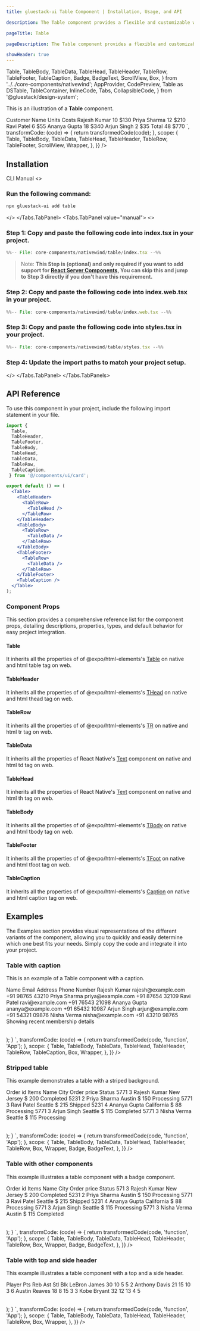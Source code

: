 ```yaml
---
title: gluestack-ui Table Component | Installation, Usage, and API

description: The Table component provides a flexible and customizable way to display tabular data, facilitating easy organization and presentation of information in various applications.

pageTitle: Table

pageDescription: The Table component provides a flexible and customizable way to display tabular data, facilitating easy organization and presentation of information in various applications.

showHeader: true
---
```



<Meta title="with-nativewind/Components/Data Display/Table" />

  Table,
  TableBody,
  TableData,
  TableHead,
  TableHeader,
  TableRow,
  TableFooter,
  TableCaption,
  Badge,
  BadgeText,
  ScrollView,
  Box,
} from '../../core-components/nativewind';
  AppProvider,
  CodePreview,
  Table as DSTable,
  TableContainer,
  InlineCode,
  Tabs,
  CollapsibleCode,
} from '@gluestack/design-system';

This is an illustration of a **Table** component.

<Wrapper>
  <CodePreview
    showComponentRenderer={true}
    showArgsController={false}
        _rendererWrapper={{
      display: 'grid',
      justifyContent: 'stretch',
      padding: 40,
    }}
    metaData={{
      code: `
    <Table className="w-full overflow-auto">
      <TableHeader>
        <TableRow>
          <TableHead>Customer Name</TableHead>
          <TableHead>Units</TableHead>
          <TableHead>Costs</TableHead>
        </TableRow>
      </TableHeader>
      <TableBody>
        <TableRow>
          <TableData>Rajesh Kumar</TableData>
          <TableData>10</TableData>
          <TableData>$130</TableData>
        </TableRow>
        <TableRow>
          <TableData>Priya Sharma</TableData>
          <TableData>12</TableData>
          <TableData>$210</TableData>
        </TableRow>
        <TableRow>
          <TableData>Ravi Patel</TableData>
          <TableData>6</TableData>
          <TableData>$55</TableData>
        </TableRow>
        <TableRow>
          <TableData>Ananya Gupta</TableData>
          <TableData>18</TableData>
          <TableData>$340</TableData>
        </TableRow>
        <TableRow>
          <TableData>Arjun Singh</TableData>
          <TableData>2</TableData>
          <TableData>$35</TableData>
        </TableRow>
      </TableBody>
      <TableFooter>
        <TableRow>
          <TableHead>Total</TableHead>
          <TableHead>48</TableHead>
          <TableHead>$770</TableHead>
        </TableRow>
      </TableFooter>
    </Table>
      `,
      transformCode: (code) => {
        return transformedCode(code);
      },
      scope: {
       Table,
       TableBody,
       TableData,
       TableHead,
       TableHeader,
       TableRow,
        TableFooter,
        ScrollView,
       Wrapper,
      },
    }}
  />
</Wrapper>

<br />

## Installation

<Tabs value="cli" type="section">
  <Tabs.TabList>
      <Tabs.Tab value="cli">
        <Tabs.TabTitle>CLI</Tabs.TabTitle>
      </Tabs.Tab>
     <Tabs.Tab value="manual">
        <Tabs.TabTitle>Manual</Tabs.TabTitle>
     </Tabs.Tab>
  </Tabs.TabList>
  <Tabs.TabPanels>
    <Tabs.TabPanel value="cli">
<>

### Run the following command:
  ```bash
  npx gluestack-ui add table
  ```
</>
    </Tabs.TabPanel>
    <Tabs.TabPanel value="manual"> 
<>

### Step 1: Copy and paste the following code into index.tsx in your project.
<CollapsibleCode>

```jsx 
%%-- File: core-components/nativewind/table/index.tsx --%% 
```
</CollapsibleCode>

> Note: **This Step is (optional) and only required if you want to add support for [React Server Components](https://vercel.com/blog/understanding-react-server-components), You can skip this and jump to Step 3 directly if you don't have this requirement.**

### Step 2: Copy and paste the following code into index.web.tsx in your project.
<CollapsibleCode>

```jsx 
%%-- File: core-components/nativewind/table/index.web.tsx --%% 
```
</CollapsibleCode>


### Step 3: Copy and paste the following code into styles.tsx in your project.
<CollapsibleCode>

```jsx 
%%-- File: core-components/nativewind/table/styles.tsx --%% 
```
</CollapsibleCode>

### Step 4: Update the import paths to match your project setup.
</>
    </Tabs.TabPanel>
  </Tabs.TabPanels>
</Tabs>

## API Reference

To use this component in your project, include the following import statement in your file.

```jsx
import {   
  Table,
  TableHeader,
  TableFooter,
  TableBody,
  TableHead,
  TableData,
  TableRow,
  TableCaption,
 } from '@/components/ui/card';
```

```jsx
export default () => (
  <Table>
    <TableHeader>
      <TableRow>
        <TableHead />
      </TableRow>
    </TableHeader>
    <TableBody>
      <TableRow>
        <TableData />
      </TableRow>
    </TableBody>
    <TableFooter>
      <TableRow>
        <TableData />
      </TableRow>
    </TableFooter>
    <TableCaption />
  </Table>
);
```

### Component Props

This section provides a comprehensive reference list for the component props, detailing descriptions, properties, types, and default behavior for easy project integration.

#### Table

It inherits all the properties of of @expo/html-elements's [Table](https://www.npmjs.com/package/@expo/html-elements#table) on native and html table tag on web.

#### TableHeader

It inherits all the properties of of @expo/html-elements's [THead](https://www.npmjs.com/package/@expo/html-elements#thead) on native and html thead tag on web.

#### TableRow

It inherits all the properties of of @expo/html-elements's [TR](https://www.npmjs.com/package/@expo/html-elements#tr) on native and html tr tag on web.

#### TableData

It inherits all the properties of React Native's [Text](https://reactnative.dev/docs/text) component on native and html td tag on web.

#### TableHead 

It inherits all the properties of React Native's [Text](https://reactnative.dev/docs/text) component on native and html th tag on web.

#### TableBody

It inherits all the properties of of @expo/html-elements's [TBody](https://www.npmjs.com/package/@expo/html-elements#tbody) on native and html tbody tag on web.

#### TableFooter

It inherits all the properties of of @expo/html-elements's [TFoot](https://www.npmjs.com/package/@expo/html-elements#tfoot) on native and html tfoot tag on web.

#### TableCaption

It inherits all the properties of of @expo/html-elements's [Caption](https://www.npmjs.com/package/@expo/html-elements#caption) on native and html caption tag on web.

## Examples

The Examples section provides visual representations of the different variants of the component, allowing you to quickly and easily determine which one best fits your needs. Simply copy the code and integrate it into your project.

### Table with caption

This is an example of a Table component with a caption.

<Wrapper>
  <CodePreview
    showComponentRenderer={true}
    showArgsController={false}
            _rendererWrapper={{
      display: 'grid',
      justifyContent: 'stretch',
      padding: 40,
    }}
    metaData={{
      code: `
function App(){
    return (
        <Box className="rounded-lg overflow-hidden">
      <Table className="w-full">
        <TableHeader>
          <TableRow>
            <TableHead>Name</TableHead>
            <TableHead>Email Address</TableHead>
            <TableHead>Phone Number</TableHead>
          </TableRow>
        </TableHeader>
        <TableBody>
          <TableRow>
            <TableData>Rajesh Kumar</TableData>
            <TableData fontWeight="$normal">rajesh@example.com</TableData>
            <TableData fontWeight="$normal">+91 98765 43210</TableData>
          </TableRow>
          <TableRow>
            <TableData>Priya Sharma</TableData>
            <TableData fontWeight="$normal">priya@example.com</TableData>
            <TableData fontWeight="$normal">+91 87654 32109</TableData>
          </TableRow>
          <TableRow>
            <TableData>Ravi Patel</TableData>
            <TableData fontWeight="$normal">ravi@example.com</TableData>
            <TableData fontWeight="$normal">+91 76543 21098</TableData>
          </TableRow>
          <TableRow>
            <TableData>Ananya Gupta</TableData>
            <TableData fontWeight="$normal">ananya@example.com</TableData>
            <TableData fontWeight="$normal">+91 65432 10987</TableData>
          </TableRow>
          <TableRow>
            <TableData>Arjun Singh</TableData>
            <TableData fontWeight="$normal">arjun@example.com</TableData>
            <TableData fontWeight="$normal">+91 54321 09876</TableData>
          </TableRow>
          <TableRow>
            <TableData>Nisha Verma</TableData>
            <TableData fontWeight="$normal">nisha@example.com</TableData>
            <TableData fontWeight="$normal">+91 43210 98765</TableData>
          </TableRow>
        </TableBody>
        <TableCaption fontWeight="$normal">
          Showing recent membership details
        </TableCaption>
      </Table>
    </Box>
);
}
`,
transformCode: (code) => {
return transformedCode(code, 'function', 'App');
},
scope: {
  Table,
  TableBody,
  TableData,
  TableHead,
  TableHeader,
  TableRow,
  TableCaption,
  Box,
Wrapper,
},
}}
/>

</Wrapper>

### Stripped table

This example demonstrates a table with a striped background.

<Wrapper>
  <CodePreview
    showComponentRenderer={true}
    showArgsController={false}
            _rendererWrapper={{
      display: 'grid',
      justifyContent: 'stretch',
      padding: 40,
    }}
    metaData={{
      code: `
function App(){
    return (
         <Box className="p-3 bg-background-0 rounded-lg overflow-hidden">
      <Table className="w-full">
        <TableHeader>
          <TableRow className="border-b-0 bg-background-0 hover:bg-background-0">
            <TableHead className="font-bold">Order id</TableHead>
            <TableHead>Items</TableHead>
            <TableHead>Name</TableHead>
            <TableHead>City</TableHead>
            <TableHead>Order price</TableHead>
            <TableHead>Status</TableHead>
          </TableRow>
        </TableHeader>
        <TableBody>
          <TableRow className="border-b-0 bg-background-50">
            <TableData>5771</TableData>
            <TableData>3</TableData>
            <TableData>Rajesh Kumar</TableData>
            <TableData>New Jersey</TableData>
            <TableData>$ 200</TableData>
            <TableData>
              <Badge
                size="lg"
                action="success"
                className="w-fit justify-center"
              >
                <BadgeText>Completed</BadgeText>
              </Badge>
            </TableData>
          </TableRow>
          <TableRow className="border-b-0 hover:bg-background-0">
            <TableData>5231</TableData>
            <TableData>2</TableData>
            <TableData>Priya Sharma</TableData>
            <TableData>Austin</TableData>
            <TableData>$ 150</TableData>
            <TableData>
              <Badge size="lg" action="info" className="w-fit justify-center">
                <BadgeText>Processing</BadgeText>
              </Badge>
            </TableData>
          </TableRow>
          <TableRow className="border-b-0 bg-background-50">
            <TableData>5771</TableData>
            <TableData>3</TableData>
            <TableData>Ravi Patel</TableData>
            <TableData>Seattle</TableData>
            <TableData>$ 215</TableData>
            <TableData>
              <Badge
                size="lg"
                action="warning"
                className="w-fit justify-center"
              >
                <BadgeText>Shipped</BadgeText>
              </Badge>
            </TableData>
          </TableRow>
          <TableRow className="border-b-0 hover:bg-background-0">
            <TableData>5231</TableData>
            <TableData>4</TableData>
            <TableData>Ananya Gupta</TableData>
            <TableData>California</TableData>
            <TableData>$ 88</TableData>
            <TableData>
              <Badge size="lg" action="info" className="w-fit justify-center">
                <BadgeText>Processing</BadgeText>
              </Badge>
            </TableData>
          </TableRow>
          <TableRow className="border-b-0 bg-background-50">
            <TableData>5771</TableData>
            <TableData>3</TableData>
            <TableData>Arjun Singh</TableData>
            <TableData>Seattle</TableData>
            <TableData>$ 115</TableData>
            <TableData>
              <Badge
                size="lg"
                action="success"
                className="w-fit justify-center"
              >
                <BadgeText>Completed</BadgeText>
              </Badge>
            </TableData>
          </TableRow>
          <TableRow className="border-b-0 bg-background-0 hover:bg-background-0">
            <TableData>5771</TableData>
            <TableData>3</TableData>
            <TableData>Nisha Verma</TableData>
            <TableData>Seattle</TableData>
            <TableData>$ 115</TableData>
            <TableData>
              <Badge size="lg" action="info" className="w-fit justify-center">
                <BadgeText>Processing</BadgeText>
              </Badge>
            </TableData>
          </TableRow>
        </TableBody>
      </Table>
    </Box>
);
}
`,
transformCode: (code) => {
return transformedCode(code, 'function', 'App');
},
scope: {
 Table,
  TableBody,
  TableData,
  TableHead,
  TableHeader,
  TableRow,
  Box,
Wrapper,
Badge,
BadgeText,
},
}}
/>

</Wrapper>

### Table with other components

This example illustrates a table component with a badge component.

<Wrapper>
  <CodePreview
    showComponentRenderer={true}
    showArgsController={false}
            _rendererWrapper={{
      display: 'grid',
      justifyContent: 'stretch',
      padding: 40,
    }}
    metaData={{
      code: `
function App(){
    return (
 <Box className="rounded-lg overflow-hidden">
      <Table className="w-full">
        <TableHeader>
          <TableRow>
            <TableHead className="font-bold">Order id</TableHead>
            <TableHead>Items</TableHead>
            <TableHead>Name</TableHead>
            <TableHead>City</TableHead>
            <TableHead>Order price</TableHead>
            <TableHead>Status</TableHead>
          </TableRow>
        </TableHeader>
        <TableBody>
          <TableRow>
            <TableData>571</TableData>
            <TableData>3</TableData>
            <TableData>Rajesh Kumar</TableData>
            <TableData>New Jersey</TableData>
            <TableData>$ 200</TableData>
            <TableData>
              <Badge
                size="lg"
                action="success"
                className="w-fit justify-center"
              >
                <BadgeText>Completed</BadgeText>
              </Badge>
            </TableData>
          </TableRow>
          <TableRow>
            <TableData>5231</TableData>
            <TableData>2</TableData>
            <TableData>Priya Sharma</TableData>
            <TableData>Austin</TableData>
            <TableData>$ 150</TableData>
            <TableData>
              <Badge size="lg" action="info" className="w-fit justify-center">
                <BadgeText>Processing</BadgeText>
              </Badge>
            </TableData>
          </TableRow>
          <TableRow>
            <TableData>5771</TableData>
            <TableData>3</TableData>
            <TableData>Ravi Patel</TableData>
            <TableData>Seattle</TableData>
            <TableData>$ 215</TableData>
            <TableData>
              <Badge
                size="lg"
                action="warning"
                className="w-fit justify-center"
              >
                <BadgeText>Shipped</BadgeText>
              </Badge>
            </TableData>
          </TableRow>
          <TableRow>
            <TableData>5231</TableData>
            <TableData>4</TableData>
            <TableData>Ananya Gupta</TableData>
            <TableData>California</TableData>
            <TableData>$ 88</TableData>
            <TableData>
              <Badge size="lg" action="info" className="w-fit justify-center">
                <BadgeText>Processing</BadgeText>
              </Badge>
            </TableData>
          </TableRow>
          <TableRow>
            <TableData>5771</TableData>
            <TableData>3</TableData>
            <TableData>Arjun Singh</TableData>
            <TableData>Seattle</TableData>
            <TableData>$ 115</TableData>
            <TableData>
              <Badge size="lg" action="info" className="w-fit justify-center">
                <BadgeText>Processing</BadgeText>
              </Badge>
            </TableData>
          </TableRow>
          <TableRow>
            <TableData>5771</TableData>
            <TableData>3</TableData>
            <TableData>Nisha Verma</TableData>
            <TableData>Austin</TableData>
            <TableData>$ 115</TableData>
            <TableData>
              <Badge
                size="lg"
                action="success"
                className="w-fit justify-center"
              >
                <BadgeText>Completed</BadgeText>
              </Badge>
            </TableData>
          </TableRow>
        </TableBody>
      </Table>
    </Box>
);
}
`,
transformCode: (code) => {
return transformedCode(code, 'function', 'App');
},
scope: {
 Table,
  TableBody,
  TableData,
  TableHead,
  TableHeader,
  TableRow,
 Box,
Wrapper,
Badge,
BadgeText,
},
}}
/>

</Wrapper>

### Table with top and side header

This example illustrates a table component with a top and a side header.

<Wrapper>
  <CodePreview
    showComponentRenderer={true}
    showArgsController={false}
            _rendererWrapper={{
      display: 'grid',
      justifyContent: 'stretch',
      padding: 40,
    }}
    metaData={{
      code: `
function App(){
    return (
    <Box className="border border-outline-200 rounded-lg overflow-hidden">
      <Table className="w-full">
        <TableHeader>
          <TableRow>
            <TableHead>Player</TableHead>
            <TableHead>Pts</TableHead>
            <TableHead>Reb</TableHead>
            <TableHead>Ast</TableHead>
            <TableHead>Stl</TableHead>
            <TableHead>Blk</TableHead>
          </TableRow>
        </TableHeader>
        <TableBody>
          <TableRow>
            <TableHead>LeBron James</TableHead>
            <TableData>30</TableData>
            <TableData>10</TableData>
            <TableData>5</TableData>
            <TableData>5</TableData>
            <TableData>2</TableData>
          </TableRow>
          <TableRow>
            <TableHead>Anthony Davis</TableHead>
            <TableData>21</TableData>
            <TableData>15</TableData>
            <TableData>10</TableData>
            <TableData>3</TableData>
            <TableData>6</TableData>
          </TableRow>
          <TableRow>
            <TableHead>Austin Reaves</TableHead>
            <TableData>18</TableData>
            <TableData>8</TableData>
            <TableData>15</TableData>
            <TableData>3</TableData>
            <TableData>3</TableData>
          </TableRow>
          <TableRow className="border-b-0">
            <TableHead>Kobe Bryant</TableHead>
            <TableData>32</TableData>
            <TableData>12</TableData>
            <TableData>13</TableData>
            <TableData>4</TableData>
            <TableData>5</TableData>
          </TableRow>
        </TableBody>
      </Table>
    </Box>
);
}
`,
transformCode: (code) => {
return transformedCode(code, 'function', 'App');
},
scope: {
  Table,
  TableBody,
  TableData,
  TableHead,
  TableHeader,
  TableRow,
  Box,
Wrapper,
},
}}
/>

</Wrapper>
